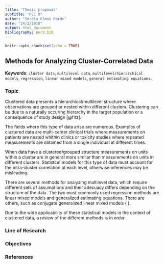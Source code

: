 ```yaml
---
title: 'Thesis proposal'
subtitle: "PEC 0"
author: "Sergio Olmos Pardo"
date: "24/2/2018"
output: html_document
bibliography: pec0.bib
---
```


```r
knitr::opts_chunk$set(echo = TRUE)
```

## Methods for Analyzing Cluster-Correlated Data

**Keywords**: `cluster data`, `multilevel data`, `multilevel/hierarchical models`, `regression`, `linear mixed models`, `general estimating equations`.


### Topic

Clustered data presents a hierarchical/multilevel structure where observations are grouped or nested within different clusters. Clustering can be due to a naturally occuring hierarchy in the target population or a consequence of study design [@fitz].

The fields where this type of data arise are numerous. Examples of clustered data are multi-center clinical trials where measurements on patients are nested whithin clinics or toxicity studies where repeated measurements are obtained from a single individual at different times.

When data have a clustered/grouped structure measurements on units within a cluster are in general more similar than measurements on units in different clusters. Statistcal models for this type of data must account for the intra-cluster correlation at each level, otherwise inferences may be misleading.

There are several methods for analyzing multilevel data, which require different sets of assumptions and their adecuacy differs depending on the structure of the data. The two most commonly used regression methods are linear mixed models and generalized estimating equations. There are others, such as conjugate generalized linear mixed models ( ).

Due to the wide applicability of these statistical models in the context of clustered data, a review of the different methods is in order.

### Line of Research




### Objectives



### References
